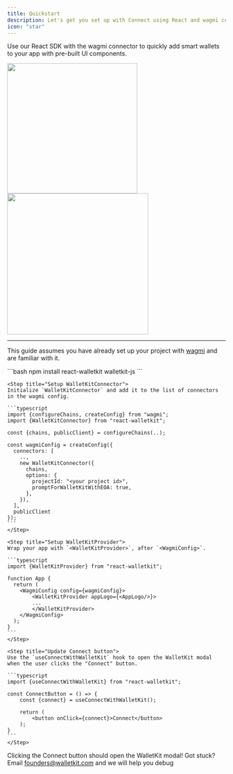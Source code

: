 ```yaml
---
title: Quickstart
description: Let's get you set up with Connect using React and wagmi connector
icon: "star"
---
```


Use our React SDK with the wagmi connector to quickly add smart wallets to your app with pre-built UI components.

<Tabs>
    <Tab title="Email Login">
    <Frame>
        <img width="300" noZoom src="/images/connect_email_login.gif" />
    </Frame>
    </Tab>
    <Tab title="Passkey Login">
    <Frame>
        <img width="325" noZoom src="/images/connect_passkey_login.gif" />
    </Frame>
    </Tab>
</Tabs>

---

<Info>This guide assumes you have already set up your project with [wagmi](https://wagmi.sh/) and are familiar with it.</Info>

<Steps>
    <Step title="Install the SDK">
    ```bash
    npm install react-walletkit walletkit-js
    ```
    </Step>

    <Step title="Setup WalletKitConnector">
    Initialize `WalletKitConnector` and add it to the list of connectors in the wagmi config.

    ```typescript
    import {configureChains, createConfig} from "wagmi";
    import {WalletKitConnector} from "react-walletkit";

    const {chains, publicClient} = configureChains(..);

    const wagmiConfig = createConfig({
      connectors: [
        ..,
        new WalletKitConnector({
          chains,
          options: {
            projectId: "<your project id>",
            promptForWalletKitWithEOA: true,
          },
        }),
      ],
      publicClient
    });
    ```
    </Step>

    <Step title="Setup WalletKitProvider">
    Wrap your app with `<WalletKitProvider>`, after `<WagmiConfig>`.

    ```typescript
    import {WalletKitProvider} from "react-walletkit";

    function App {
      return (
        <WagmiConfig config={wagmiConfig}>
            <WalletKitProvider appLogo={<AppLogo/>}>
            ...
            </WalletKitProvider>
        </WagmiConfig>
      );
    }
    ```
    </Step>

    <Step title="Update Connect button">
    Use the `useConnectWithWalletKit` hook to open the WalletKit modal when the user clicks the "Connect" button.

    ```typescript
    import {useConnectWithWalletKit} from "react-walletkit";

    const ConnectButton = () => {
        const {connect} = useConnectWithWalletKit();

        return (
            <button onClick={connect}>Connect</button>
        );
    }
    ```
    </Step>

</Steps>

<Check>Clicking the Connect button should open the WalletKit modal! Got stuck? Email founders@walletkit.com and we will help you debug</Check>
